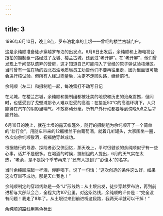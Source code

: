 ```yaml
---
---
---
```

title: 3
---



1996年6月10日，晚上8点，罗布泊北岸的土垠——曾经的楼兰古城门户。

这是余纯顺准备徒步穿越罗布泊的出发点。6月6日出发后，余纯顺和上海电视台跟拍的摄制组一路经过了龙城、楼兰古城，还到过“老开屏”。在“老开屏”，他们曾发现上千间部队遗弃的营房，这才知道自己可能闯入了曾经的原子弹试验核爆区。当时曾有一位在场的西北石油地质局员工劝告他们不要再往里走，因为里面很可能会进行核试验。但所有人经过商量后，决定不走回头路，继续前行。

余纯顺（左二）和摄制组一起，每晚雷打不动写日记



在龙城，在楼兰古城，余纯顺和摄制组都被壮美的地貌和历史的沧桑震撼，但同时，也感受到了戈壁滩那令人难以忍受的高温：在接近50℃的高温环境下，人只能待在汽车的阴影里喘气，不敢移动分毫，所有户外行动都要等到傍晚5点之后才能开始。

6月10日的晚上，就在土垠的露天帐篷外，随行的摄制组为余纯顺开了一个简单的“壮行会”，用随车带来的12瓶楼兰干白葡萄酒，就着几听罐头，大家围坐一圈，依次向余纯顺敬酒，祝福他穿越成功。

根据随行的导游、探险者彭戈侠回忆，那天晚上，平时很健谈的余纯顺似乎有一些心事，话并不是很多。在喝酒的时候，摄制组的人提出，6月的天气实在太热，“老余，是不是换个季节再来？”还有人提到了“彭佳木”的名字。

当时余纯顺端起一杯酒，仰脖喝下，说了一句话：“这次创造的条件这么好，如果这次穿越不成功，那是天亡我也！”

余纯顺制定的穿越线路是一条“U”形线路：从土垠出发，徒步穿越罗布泊，再到前进桥与大部队会合，全程大约107公里。对这条路线，余纯顺的评价是：“完全没有问题！我走了8年了。从土垠过来到前进桥这段路，我两天半就可以干掉！”

余纯顺的路线用黑色标出